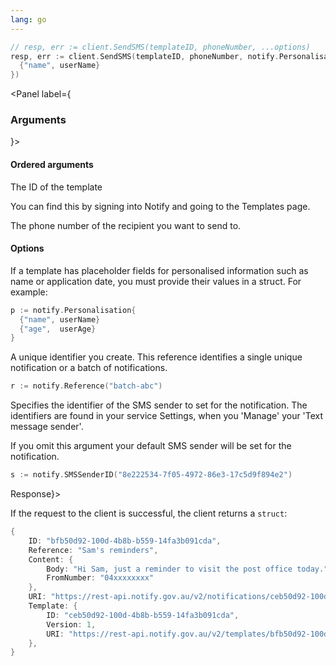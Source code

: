 ```yaml
---
lang: go
---
```


```go
// resp, err := client.SendSMS(templateID, phoneNumber, ...options)
resp, err := client.SendSMS(templateID, phoneNumber, notify.Personalisation{
  {"name", userName}
})
```

<Panel label={<H3>Arguments</H3>}>

#### Ordered arguments

<Parameters>
  <Parameter required name="templateID" kind="String">

The ID of the template

You can find this by signing into Notify and
going to the Templates page.

  </Parameter>
  <Parameter required name="phoneNumber" kind="String">

The phone number of the recipient you want to send to.

  </Parameter>
</Parameters>

#### Options

<Parameters>
  <Parameter optional name="Personalisation" kind="[]struct{ Key, Value string }">

If a template has placeholder fields for personalised information such as name or application date, you must provide their values in a struct. For example:

```go inline
p := notify.Personalisation{
  {"name", userName}
  {"age",  userAge}
}
```

  </Parameter>
  <Parameter optional name="Reference" kind="string">

A unique identifier you create. This reference identifies a single unique notification or a batch of notifications.

```go inline
r := notify.Reference("batch-abc")
```

  </Parameter>

  <Parameter optional name="SMSSenderID" kind="string">

Specifies the identifier of the SMS sender to set for the notification. The identifiers are found in your service Settings, when you 'Manage' your 'Text message sender'.

If you omit this argument your default SMS sender will be set for the notification.

```go inline nonumbers
s := notify.SMSSenderID("8e222534-7f05-4972-86e3-17c5d9f894e2")
```

  </Parameter>
</Parameters>
</Panel>
<Panel label={<H3>Response</H3>}>

If the request to the client is successful, the client returns a `struct`:

```go
{
    ID: "bfb50d92-100d-4b8b-b559-14fa3b091cda",
    Reference: "Sam's reminders",
    Content: {
        Body: "Hi Sam, just a reminder to visit the post office today.",
        FromNumber: "04xxxxxxxx"
    },
    URI: "https://rest-api.notify.gov.au/v2/notifications/ceb50d92-100d-4b8b-b559-14fa3b091cd",
    Template: {
        ID: "ceb50d92-100d-4b8b-b559-14fa3b091cda",
        Version: 1,
        URI: "https://rest-api.notify.gov.au/v2/templates/bfb50d92-100d-4b8b-b559-14fa3b091cda"
    },
}
```

</Panel>

